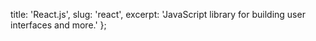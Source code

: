   title: 'React.js',
  slug: 'react',
  excerpt: 'JavaScript library for building user interfaces and more.'
};

